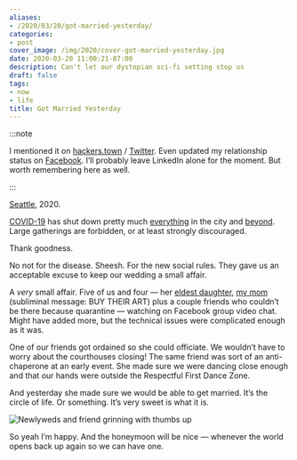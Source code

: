 ```yaml
---
aliases:
- /2020/03/20/got-married-yesterday/
categories:
- post
cover_image: /img/2020/cover-got-married-yesterday.jpg
date: 2020-03-20 11:00:21-07:00
description: Can't let our dystopian sci-fi setting stop us
draft: false
tags:
- now
- life
title: Got Married Yesterday
---
```


:::note

I mentioned it on
[hackers.town](https://hackers.town/@randomgeek/103853335008640787) /
[Twitter](https://twitter.com/brianwisti/status/1240848019077111814).
Even updated my relationship status on
[Facebook](https://www.facebook.com/brianwisti/posts/10158601243074665).
I’ll probably leave LinkedIn alone for the moment. But worth remembering
here as well.

:::

[Seattle](https://crosscut.com/2020/03/coronavirus-turns-seattle-americas-laboratory),
2020.

[COVID-19](https://www.theatlantic.com/science/archive/2020/03/biography-new-coronavirus/608338/)
has shut down pretty much
[everything](https://publichealthinsider.com/2020/03/17/events-eating-out-and-retail-whats-allowed-and-whats-not/)
in the city and
[beyond](https://www.nbcnews.com/news/us-news/coronavirus-comes-spring-break-locals-close-florida-beaches-after-governor-n1163741).
Large gatherings are forbidden, or at least strongly discouraged.

Thank goodness.

No not for the disease. Sheesh. For the new social rules. They gave us
an acceptable excuse to keep our wedding a small affair.

A *very* small affair. Five of us and four — her [eldest
daughter](https://twitter.com/qlitterbang), [my
mom](https://www.shellybedsaul.com) (subliminal message: BUY THEIR ART)
plus a couple friends who couldn’t be there because quarantine —
watching on Facebook group video chat. Might have added more, but the
technical issues were complicated enough as it was.

One of our friends got ordained so she could officiate. We wouldn’t have
to worry about the courthouses closing\! The same friend was sort of an
anti-chaperone at an early event. She made sure we were dancing close
enough and that our hands were outside the Respectful First Dance Zone.

And yesterday she made sure we would be able to get married. It’s the
circle of life. Or something. It’s very sweet is what it is.

![Newlyweds and friend grinning with thumbs up](@img/2020/thumbs-up.jpg "You want a serious event, talk to someone else")

So yeah I’m happy. And the honeymoon will be nice — whenever the world
opens back up again so we can have one.
